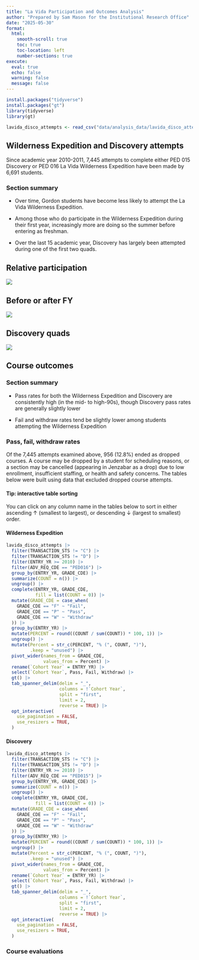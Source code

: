 ```yaml
---
title: "La Vida Participation and Outcomes Analysis"
author: "Prepared by Sam Mason for the Institutional Research Office"
date: "2025-05-30"
format:
  html:
    smooth-scroll: true
    toc: true
    toc-location: left
    number-sections: true
execute: 
  eval: true
  echo: false
  warning: false
  message: false
---
```


```r
install.packages("tidyverse")
install.packages("gt")
library(tidyverse)
library(gt)

lavida_disco_attempts <- read_csv("data/analysis_data/lavida_disco_attempts.csv")
```

## Wilderness Expedition and Discovery attempts

Since academic year 2010-2011, 7,445 attempts to complete either PED 015 Discovery or PED 016 La Vida Wilderness Expedition have been made by 6,691 students.

::: callout-note
### Section summary

-   Over time, Gordon students have become less likely to attempt the La Vida Wilderness Expedition.

-   Among those who do participate in the Wilderness Expedition during their first year, increasingly more are doing so the summer before entering as freshman.

-   Over the last 15 academic year, Discovery has largely been attempted during one of the first two quads.
:::

::: panel-tabset
## Relative participation

![](images/relative_participation_donuts.png)

## Before or after FY

![](images/before_after_donuts.png)

## Discovery quads

![](images/disco_quads-02.png)
:::

## Course outcomes

::: callout-note
### Section summary

-   Pass rates for both the Wilderness Expedition and Discovery are consistently high (in the mid- to high-90s), though Discovery pass rates are generally slightly lower

-   Fail and withdraw rates tend be slightly lower among students attempting the Wilderness Expedition
:::

### Pass, fail, withdraw rates

Of the 7,445 attempts examined above, 956 (12.8%) ended as dropped courses. A course may be dropped by a student for scheduling reasons, or a section may be cancelled (appearing in Jenzabar as a drop) due to low enrollment, insufficient staffing, or health and safety concerns. The tables below were built using data that excluded dropped course attempts.

::: callout-tip
#### Tip: interactive table sorting

You can click on any column name in the tables below to sort in either ascending ↑ (smallest to largest), or descending ↓ (largest to smallest) order.
:::

::: panel-tabset
#### Wilderness Expedition

```r
lavida_disco_attempts |>
  filter(TRANSACTION_STS != "C") |>
  filter(TRANSACTION_STS != "D") |>
  filter(ENTRY_YR >= 2010) |>
  filter(ADV_REQ_CDE == "PED016") |>
  group_by(ENTRY_YR, GRADE_CDE) |>
  summarize(COUNT = n()) |>
  ungroup() |>
  complete(ENTRY_YR, GRADE_CDE,
           fill = list(COUNT = 0)) |>
  mutate(GRADE_CDE = case_when(
    GRADE_CDE == "F" ~ "Fail",
    GRADE_CDE == "P" ~ "Pass",
    GRADE_CDE == "W" ~ "Withdraw"
  )) |>
  group_by(ENTRY_YR) |>
  mutate(PERCENT = round((COUNT / sum(COUNT)) * 100, 1)) |>
  ungroup() |>
  mutate(Percent = str_c(PERCENT, "% (", COUNT, ")"),
         .keep = "unused") |>
  pivot_wider(names_from = GRADE_CDE,
              values_from = Percent) |>
  rename(`Cohort Year` = ENTRY_YR) |>
  select(`Cohort Year`, Pass, Fail, Withdraw) |>
  gt() |>
  tab_spanner_delim(delim = "_",
                    columns = !`Cohort Year`,
                    split = "first",
                    limit = 2,
                    reverse = TRUE) |>
  opt_interactive(
    use_pagination = FALSE,
    use_resizers = TRUE,
  )
```

#### Discovery

```r
lavida_disco_attempts |>
  filter(TRANSACTION_STS != "C") |>
  filter(TRANSACTION_STS != "D") |>
  filter(ENTRY_YR >= 2010) |>
  filter(ADV_REQ_CDE == "PED015") |>
  group_by(ENTRY_YR, GRADE_CDE) |>
  summarize(COUNT = n()) |>
  ungroup() |>
  complete(ENTRY_YR, GRADE_CDE,
           fill = list(COUNT = 0)) |>
  mutate(GRADE_CDE = case_when(
    GRADE_CDE == "F" ~ "Fail",
    GRADE_CDE == "P" ~ "Pass",
    GRADE_CDE == "W" ~ "Withdraw"
  )) |>
  group_by(ENTRY_YR) |>
  mutate(PERCENT = round((COUNT / sum(COUNT)) * 100, 1)) |>
  ungroup() |>
  mutate(Percent = str_c(PERCENT, "% (", COUNT, ")"),
         .keep = "unused") |>
  pivot_wider(names_from = GRADE_CDE,
              values_from = Percent) |>
  rename(`Cohort Year` = ENTRY_YR) |>
  select(`Cohort Year`, Pass, Fail, Withdraw) |>
  gt() |>
  tab_spanner_delim(delim = "_",
                    columns = !`Cohort Year`,
                    split = "first",
                    limit = 2,
                    reverse = TRUE) |>
  opt_interactive(
    use_pagination = FALSE,
    use_resizers = TRUE,
  )
```
:::

### Course evaluations
